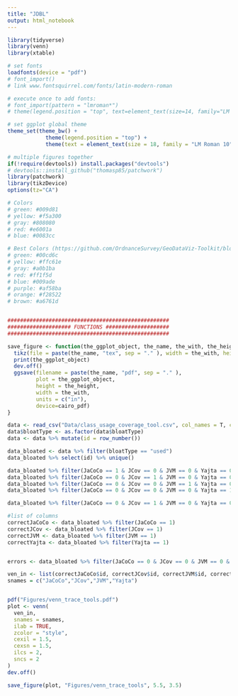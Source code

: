 ```yaml
---
title: "JDBL"
output: html_notebook
---
```


```r
library(tidyverse)
library(venn)
library(xtable)

# set fonts
loadfonts(device = "pdf")
# font_import()
# link www.fontsquirrel.com/fonts/latin-modern-roman

# execute once to add fonts:
# font_import(pattern = "lmroman*")
# theme(legend.position = "top", text=element_text(size=14, family="LM Roman 10"))

# set ggplot global theme
theme_set(theme_bw() +
            theme(legend.position = "top") +
            theme(text = element_text(size = 18, family = "LM Roman 10")))

# multiple figures together
if(!require(devtools)) install.packages("devtools")
# devtools::install_github("thomasp85/patchwork")
library(patchwork)
library(tikzDevice)
options(tz="CA")

# Colors
# green: #009d81
# yellow: #f5a300
# gray: #808080
# red: #e6001a
# blue: #0083cc

# Best Colors (https://github.com/OrdnanceSurvey/GeoDataViz-Toolkit/blob/master/Colours/GDV%20colour%20palettes%200.7.pdf)
# green: #00cd6c
# yellow: #ffc61e
# gray: #a0b1ba
# red: #ff1f5d
# blue: #009ade
# purple: #af58ba
# orange: #f28522
# brown: #a6761d


###################################################
#################### FUNCTIONS ####################
###################################################

save_figure <- function(the_ggplot_object, the_name, the_with, the_height){
  tikz(file = paste(the_name, "tex", sep = "." ), width = the_with, height = the_height)
  print(the_ggplot_object)
  dev.off()
  ggsave(filename = paste(the_name, "pdf", sep = "." ), 
         plot = the_ggplot_object, 
         height = the_height,
         width = the_with, 
         units = c("in"),
         device=cairo_pdf)
}

```


```r
data <- read_csv("Data/class_usage_coverage_tool.csv", col_names = T, col_types = cols())
data$bloatType <- as.factor(data$bloatType)
data <- data %>% mutate(id = row_number())
```


```r
data_bloated <- data %>% filter(bloatType == "used")
data_bloated %>% select(id) %>% unique()

data_bloated %>% filter(JaCoCo == 1 & JCov == 0 & JVM == 0 & Yajta == 0)
data_bloated %>% filter(JaCoCo == 0 & JCov == 1 & JVM == 0 & Yajta == 0)
data_bloated %>% filter(JaCoCo == 0 & JCov == 0 & JVM == 1 & Yajta == 0)
data_bloated %>% filter(JaCoCo == 0 & JCov == 0 & JVM == 0 & Yajta == 1)

data_bloated %>% filter(JaCoCo == 0 & JCov == 1 & JVM == 0 & Yajta == 0)

#list of columns
correctJaCoCo <- data_bloated %>% filter(JaCoCo == 1)
correctJCov <- data_bloated %>% filter(JCov == 1)
correctJVM <- data_bloated %>% filter(JVM == 1)
correctYajta <- data_bloated %>% filter(Yajta == 1)


errors <- data_bloated %>% filter(JaCoCo == 0 & JCov == 0 & JVM == 0 & Yajta == 0)

ven_in <- list(correctJaCoCo$id, correctJCov$id, correctJVM$id, correctYajta$id)
snames = c("JaCoCo","JCov","JVM","Yajta")


pdf("Figures/venn_trace_tools.pdf")
plot <- venn(
  ven_in,
  snames = snames,
  ilab = TRUE,
  zcolor = "style",
  cexil = 1.5,
  cexsn = 1.5,
  ilcs = 2,
  sncs = 2
)
dev.off() 

save_figure(plot, "Figures/venn_trace_tools", 5.5, 3.5)
```